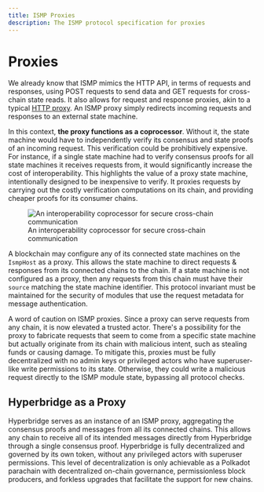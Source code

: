 ```yaml
---
title: ISMP Proxies
description: The ISMP protocol specification for proxies
---
```


# Proxies

We already know that ISMP mimics the HTTP API, in terms of requests and responses, using POST requests to send data and GET requests for cross-chain state reads. It also allows for request and response proxies, akin to a typical [HTTP proxy](https://en.wikipedia.org/wiki/Proxy_server). An ISMP proxy simply redirects incoming requests and responses to an external state machine.

In this context, **the proxy functions as a coprocessor**. Without it, the state machine would have to independently verify its consensus and state proofs of an incoming request. This verification could be prohibitively expensive. For instance, if a single state machine had to verify consensus proofs for all state machines it receives requests from, it would significantly increase the cost of interoperability. This highlights the value of a proxy state machine, intentionally designed to be inexpensive to verify. It proxies requests by carrying out the costly verification computations on its chain, and providing cheaper proofs for its consumer chains.

<figure>
  <img
    src="/coprocessor.svg"
    alt="An interoperability coprocessor for secure cross-chain communication"
  />
  <figcaption>An interoperability coprocessor for secure cross-chain communication</figcaption>
</figure>

A blockchain may configure any of its connected state machines on the `IsmpHost` as a proxy. This allows the state machine to direct requests & responses from its connected chains to the chain. If a state machine is not configured as a proxy, then any requests from this chain must have their `source` matching the state machine identifier. This protocol invariant must be maintained for the security of modules that use the request metadata for message authentication.

A word of caution on ISMP proxies. Since a proxy can serve requests from any chain, it is now elevated a trusted actor. There's a possibility for the proxy to fabricate requests that seem to come from a specific state machine but actually originate from its chain with malicious intent, such as stealing funds or causing damage. To mitigate this, proxies must be fully decentralized with no admin keys or privileged actors who have superuser-like write permissions to its state. Otherwise, they could write a malicious request directly to the ISMP module state, bypassing all protocol checks.

## Hyperbridge as a Proxy

Hyperbridge serves as an instance of an ISMP proxy, aggregating the consensus proofs and messages from all its connected chains. This allows any chain to receive all of its intended messages directly from Hyperbridge through a single consensus proof. Hyperbridge is fully decentralized and governed by its own token, without any privileged actors with superuser permissions. This level of decentralization is only achievable as a Polkadot parachain with decentralized on-chain governance, permissionless block producers, and forkless upgrades that facilitate the support for new chains.


